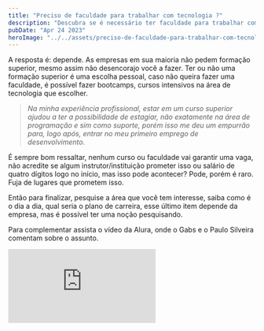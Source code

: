 ```yaml
---
title: "Preciso de faculdade para trabalhar com tecnologia ?"
description: "Descubra se é necessário ter faculdade para trabalhar com tecnologia. Conheça alternativas como bootcamps e cursos intensivos. Dicas para iniciar sua carreira em tech."
pubDate: "Apr 24 2023"
heroImage: "../../assets/preciso-de-faculdade-para-trabalhar-com-tecnologia/preciso-de-faculdade-para-trabalhar-com-tecnologia.jpg"
---
```


A resposta é: depende. As empresas em sua maioria não pedem formação superior, mesmo assim não desencorajo você a fazer. Ter ou não uma formação superior é uma escolha pessoal, caso não queira fazer uma faculdade, é possível fazer bootcamps, cursos intensivos na área de tecnologia que escolher.

> _Na minha experiência profissional, estar em um curso superior ajudou a ter a possibilidade de estagiar, não exatamente na área de programação e sim como suporte, porém isso me deu um empurrão para, logo após, entrar no meu primeiro emprego de desenvolvimento._

É sempre bom ressaltar, nenhum curso ou faculdade vai garantir uma vaga, não acredite se algum instrutor/instituição prometer isso ou salário de quatro dígitos logo no início, mas isso pode acontecer? Pode, porém é raro. Fuja de lugares que prometem isso.

Então para finalizar, pesquise a área que você tem interesse, saiba como é o dia a dia, qual seria o plano de carreira, esse último item depende da empresa, mas é possível ter uma noção pesquisando.

Para complementar assista o vídeo da Alura, onde o Gabs e o Paulo Silveira comentam sobre o assunto.

<div class="post__iframe-content">
  <iframe
    src="https://www.youtube.com/embed/jw06H8esyzQ?feature=oembed"
    frameborder="0"
    scrolling="no"
  ></iframe>
</div>
